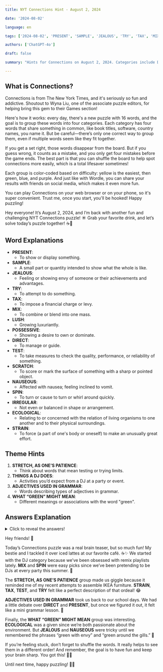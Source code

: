 ```yaml
---
title: NYT Connections Hint - August 2, 2024

date: '2024-08-02'

language: en

tags: ['2024-08-02', 'PRESENT', 'SAMPLE', 'JEALOUS', 'TRY', 'TAX', 'MIX', 'LUSH', 'POSSESSIVE', 'DIRECT', 'TEST', 'SCRATCH', 'NAUSEOUS', 'SPIN', 'IRREGULAR', 'ECOLOGICAL', 'STRAIN']

authors: ['ChatGPT-4o']

draft: false

summary: "Hints for Connections on August 2, 2024. Categories include DJs, Grammar, and more..."

---
```


## What is Connections?

Connections is from The New York Times, and it's seriously so fun and addictive. Shoutout to Wyna Liu, one of the associate puzzle editors, for helping bring this gem to their Games section!

Here's how it works: every day, there's a new puzzle with 16 words, and the goal is to group these words into four categories. Each category has four words that share something in common, like book titles, software, country names, you name it. But be careful—there’s only one correct way to group them, even if multiple words seem like they fit together.

If you get a set right, those words disappear from the board. But if you guess wrong, it counts as a mistake, and you only get four mistakes before the game ends. The best part is that you can shuffle the board to help spot connections more easily, which is a total lifesaver sometimes!

Each group is color-coded based on difficulty: yellow is the easiest, then green, blue, and purple. And just like with Wordle, you can share your results with friends on social media, which makes it even more fun.

You can play Connections on your web browser or on your phone, so it's super convenient. Trust me, once you start, you'll be hooked! Happy puzzling!

Hey everyone! It’s August 2, 2024, and I’m back with another fun and challenging NYT Connections puzzle! ☀️ Grab your favorite drink, and let’s solve today’s puzzle together! ☕🧩

## Word Explanations

- **PRESENT**:
  - To show or display something.
- **SAMPLE**:
  - A small part or quantity intended to show what the whole is like.
- **JEALOUS**:
  - Feeling or showing envy of someone or their achievements and advantages.
- **TRY**:
  - To attempt to do something.
- **TAX**:
  - To impose a financial charge or levy.
- **MIX**:
  - To combine or blend into one mass.
- **LUSH**:
  - Growing luxuriantly.
- **POSSESSIVE**:
  - Showing a desire to own or dominate.
- **DIRECT**:
  - To manage or guide.
- **TEST**:
  - To take measures to check the quality, performance, or reliability of something.
- **SCRATCH**:
  - To score or mark the surface of something with a sharp or pointed object.
- **NAUSEOUS**:
  - Affected with nausea; feeling inclined to vomit.
- **SPIN**:
  - To turn or cause to turn or whirl around quickly.
- **IRREGULAR**:
  - Not even or balanced in shape or arrangement.
- **ECOLOGICAL**:
  - Relating to or concerned with the relation of living organisms to one another and to their physical surroundings.
- **STRAIN**:
  - To force (a part of one's body or oneself) to make an unusually great effort.

## Theme Hints

1. **STRETCH, AS ONE’S PATIENCE**:
   - Think about words that mean testing or trying limits.
2. **THINGS A DJ DOES**:
   - Activities you’d expect from a DJ at a party or event.
3. **ADJECTIVES USED IN GRAMMAR**:
   - Words describing types of adjectives in grammar.
4. **WHAT “GREEN” MIGHT MEAN**:
   - Different meanings or associations with the word "green".

## Answers Explanation

<details>
  <summary>Click to reveal the answers!</summary>

- **STRETCH, AS ONE’S PATIENCE**: STRAIN, TAX, TEST, TRY
  - Words that imply testing limits or endurance. 🧘‍♀️
  
- **THINGS A DJ DOES**: MIX, SAMPLE, SCRATCH, SPIN
  - All the cool things DJs do to keep the party going. 🎧
  
- **ADJECTIVES USED IN GRAMMAR**: DIRECT, IRREGULAR, POSSESSIVE, PRESENT
  - Different types of adjectives we use in sentences. 📚
  
- **WHAT “GREEN” MIGHT MEAN**: ECOLOGICAL, JEALOUS, LUSH, NAUSEOUS
  - Various meanings and contexts for the word "green". 🌿

</details>

Hey friends! 🌟

Today’s Connections puzzle was a real brain teaser, but so much fun! My bestie and I tackled it over iced lattes at our favorite café. ☕✨ We started with the DJ category because we’ve been obsessed with remix playlists lately. **MIX** and **SPIN** were easy picks since we’ve been pretending to be DJs at every party this summer. 🎉

The **STRETCH, AS ONE’S PATIENCE** group made us giggle because it reminded me of my recent attempts to assemble IKEA furniture. **STRAIN**, **TAX**, **TEST**, and **TRY** felt like a perfect description of that ordeal! 😂

**ADJECTIVES USED IN GRAMMAR** took us back to our school days. We had a little debate over **DIRECT** and **PRESENT**, but once we figured it out, it felt like a mini grammar lesson. 📝

Finally, the **WHAT “GREEN” MIGHT MEAN** group was interesting. **ECOLOGICAL** was a given since we’re both passionate about the environment. But **JEALOUS** and **NAUSEOUS** were tricky until we remembered the phrases “green with envy” and “green around the gills.” 🌱

If you’re feeling stuck, don’t forget to shuffle the words. It really helps to see them in a different order! And remember, the goal is to have fun and keep your brain sharp. You got this! 💪🤓

Until next time, happy puzzling! 🧩✨